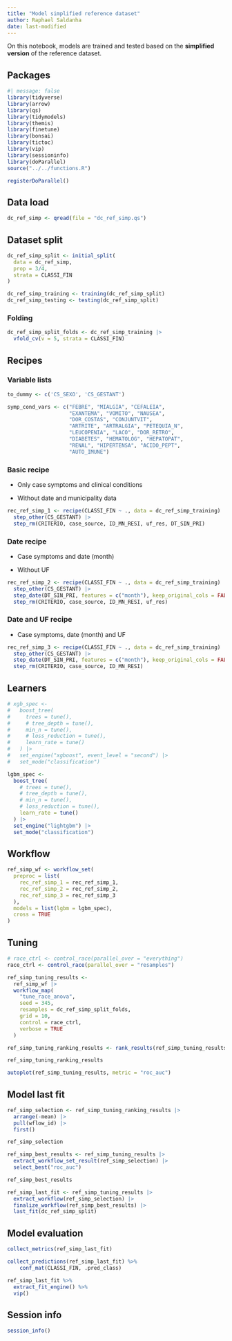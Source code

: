 ```yaml
---
title: "Model simplified reference dataset"
author: Raphael Saldanha
date: last-modified
---
```


On this notebook, models are trained and tested based on the **simplified version** of the reference dataset.

## Packages

```r
#| message: false
library(tidyverse)
library(arrow)
library(qs)
library(tidymodels)
library(themis)
library(finetune)
library(bonsai)
library(tictoc)
library(vip)
library(sessioninfo)
library(doParallel)
source("../../functions.R")

registerDoParallel()
```

## Data load

```r
dc_ref_simp <- qread(file = "dc_ref_simp.qs")
```

## Dataset split

```r
dc_ref_simp_split <- initial_split(
  data = dc_ref_simp, 
  prop = 3/4, 
  strata = CLASSI_FIN
)

dc_ref_simp_training <- training(dc_ref_simp_split)
dc_ref_simp_testing <- testing(dc_ref_simp_split)
```

### Folding

```r
dc_ref_simp_split_folds <- dc_ref_simp_training |>
  vfold_cv(v = 5, strata = CLASSI_FIN)
```

## Recipes

### Variable lists

```r
to_dummy <- c('CS_SEXO', 'CS_GESTANT')
```

```r
symp_cond_vars <- c("FEBRE", "MIALGIA", "CEFALEIA", 
                    "EXANTEMA", "VOMITO", "NAUSEA", 
                    "DOR_COSTAS", "CONJUNTVIT", 
                    "ARTRITE", "ARTRALGIA", "PETEQUIA_N", 
                    "LEUCOPENIA", "LACO", "DOR_RETRO", 
                    "DIABETES", "HEMATOLOG", "HEPATOPAT", 
                    "RENAL", "HIPERTENSA", "ACIDO_PEPT",
                    "AUTO_IMUNE")
```

### Basic recipe

-   Only case symptoms and clinical conditions

-   Without date and municipality data

```r
rec_ref_simp_1 <- recipe(CLASSI_FIN ~ ., data = dc_ref_simp_training) |>
  step_other(CS_GESTANT) |>
  step_rm(CRITERIO, case_source, ID_MN_RESI, uf_res, DT_SIN_PRI)
```

### Date recipe

-   Case symptoms and date (month)

-   Without UF

```r
rec_ref_simp_2 <- recipe(CLASSI_FIN ~ ., data = dc_ref_simp_training) |>
  step_other(CS_GESTANT) |>
  step_date(DT_SIN_PRI, features = c("month"), keep_original_cols = FALSE) |>
  step_rm(CRITERIO, case_source, ID_MN_RESI, uf_res)
```

### Date and UF recipe

-   Case symptoms, date (month) and UF

```r
rec_ref_simp_3 <- recipe(CLASSI_FIN ~ ., data = dc_ref_simp_training) |>
  step_other(CS_GESTANT) |>
  step_date(DT_SIN_PRI, features = c("month"), keep_original_cols = FALSE) |>
  step_rm(CRITERIO, case_source, ID_MN_RESI)
```

## Learners

```r
# xgb_spec <-
#   boost_tree(
#     trees = tune(),
#     # tree_depth = tune(),
#     min_n = tune(),
#     # loss_reduction = tune(),
#     learn_rate = tune()
#   ) |>
#   set_engine("xgboost", event_level = "second") |>
#   set_mode("classification")
```

```r
lgbm_spec <-
  boost_tree(
    # trees = tune(),
    # tree_depth = tune(),
    # min_n = tune(),
    # loss_reduction = tune(),
    learn_rate = tune()
  ) |>
  set_engine("lightgbm") |>
  set_mode("classification")
```

## Workflow

```r
ref_simp_wf <- workflow_set(
  preproc = list(
    rec_ref_simp_1 = rec_ref_simp_1,
    rec_ref_simp_2 = rec_ref_simp_2,
    rec_ref_simp_3 = rec_ref_simp_3
  ), 
  models = list(lgbm = lgbm_spec), 
  cross = TRUE
)
```

## Tuning

```r
# race_ctrl <- control_race(parallel_over = "everything")
race_ctrl <- control_race(parallel_over = "resamples")

ref_simp_tuning_results <- 
  ref_simp_wf |>
  workflow_map(
    "tune_race_anova",
    seed = 345,
    resamples = dc_ref_simp_split_folds,
    grid = 10,
    control = race_ctrl, 
    verbose = TRUE
  )
```

```r
ref_simp_tuning_ranking_results <- rank_results(ref_simp_tuning_results, rank_metric = "roc_auc")

ref_simp_tuning_ranking_results
```

```r
autoplot(ref_simp_tuning_results, metric = "roc_auc")
```

## Model last fit

```r
ref_simp_selection <- ref_simp_tuning_ranking_results |>
  arrange(-mean) |>
  pull(wflow_id) |>
  first()

ref_simp_selection
```

```r
ref_simp_best_results <- ref_simp_tuning_results |>
  extract_workflow_set_result(ref_simp_selection) |>
  select_best("roc_auc")

ref_simp_best_results
```

```r
ref_simp_last_fit <- ref_simp_tuning_results |>
  extract_workflow(ref_simp_selection) |>
  finalize_workflow(ref_simp_best_results) |>
  last_fit(dc_ref_simp_split)
```

## Model evaluation

```r
collect_metrics(ref_simp_last_fit)
```

```r
collect_predictions(ref_simp_last_fit) %>%
    conf_mat(CLASSI_FIN, .pred_class)
```

```r
ref_simp_last_fit %>%
  extract_fit_engine() %>%
  vip()
```

## Session info

```r
session_info()
```
